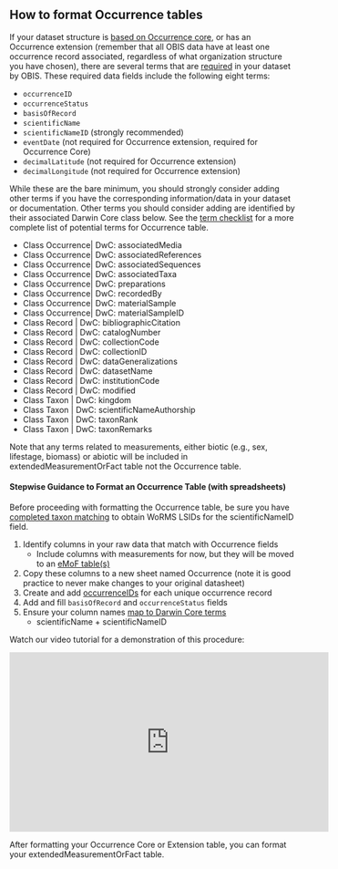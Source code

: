 ## How to format Occurrence tables

If your dataset structure is [based on Occurrence core](formatting.html), or has an Occurrence extension (remember that all OBIS data have at least one occurrence record associated, regardless of what organization structure you have chosen), there are several terms that are [required](checklist.html) in your dataset by OBIS. These required data fields include the following eight terms:

* `occurrenceID`
* `occurrenceStatus`
* `basisOfRecord`
* `scientificName`
* `scientificNameID` (strongly recommended)
* `eventDate` (not required for Occurrence extension, required for Occurrence Core)
* `decimalLatitude` (not required for Occurrence extension)
* `decimalLongitude` (not required for Occurrence extension)

While these are the bare minimum, you should strongly consider adding other terms if you have the corresponding information/data in your dataset or documentation. Other terms you should consider adding are identified by their associated Darwin Core class below. See the [term checklist](checklist.html) for a more complete list of potential terms for Occurrence table.

* Class Occurrence| DwC: associatedMedia
* Class Occurrence| DwC: associatedReferences
* Class Occurrence| DwC: associatedSequences
* Class Occurrence| DwC: associatedTaxa
* Class Occurrence| DwC: preparations
* Class Occurrence| DwC: recordedBy
* Class Occurrence| DwC: materialSample
* Class Occurrence| DwC: materialSampleID
* Class Record | DwC: bibliographicCitation
* Class Record | DwC: catalogNumber
* Class Record | DwC: collectionCode
* Class Record | DwC: collectionID
* Class Record | DwC: dataGeneralizations
* Class Record | DwC: datasetName
* Class Record | DwC: institutionCode
* Class Record | DwC: modified
* Class Taxon | DwC: kingdom
* Class Taxon | DwC: scientificNameAuthorship
* Class Taxon | DwC: taxonRank
* Class Taxon | DwC: taxonRemarks

Note that any terms related to measurements, either biotic (e.g., sex, lifestage, biomass) or abiotic will be included in extendedMeasurementOrFact table not the Occurrence table.

#### Stepwise Guidance to Format an Occurrence Table (with spreadsheets)

Before proceeding with formatting the Occurrence table, be sure you have [completed taxon matching](name_matching.html) to obtain WoRMS LSIDs for the scientificNameID field.

1. Identify columns in your raw data that match with Occurrence fields
    * Include columns with measurements for now, but they will be moved to an [eMoF table(s)](format_emof.html)
2. Copy these columns to a new sheet named Occurrence (note it is good practice to never make changes to your original datasheet)
3. Create and add [occurrenceIDs](identifiers.html#occurrenceid) for each unique occurrence record
4. Add and fill `basisOfRecord` and `occurrenceStatus` fields
5. Ensure your column names [map to Darwin Core terms](vocabulary.html)
    * scientificName + scientificNameID

Watch our video tutorial for a demonstration of this procedure:

  <iframe width="560" height="315"
src="https://www.youtube.com/embed/G_AmAmS7ILc"
frameborder="0"
allow="accelerometer; autoplay; encrypted-media; gyroscope; picture-in-picture"
allowfullscreen></iframe>

After formatting your Occurrence Core or Extension table, you can format your extendedMeasurementOrFact table.
